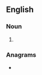 ==English==

===Noun===
{{head|en|noun plural form}}

# {{plural of|eric|lang=en}}

===Anagrams===
* {{anagrams|en|-rices|cires|cries|icers|rices|seric}}